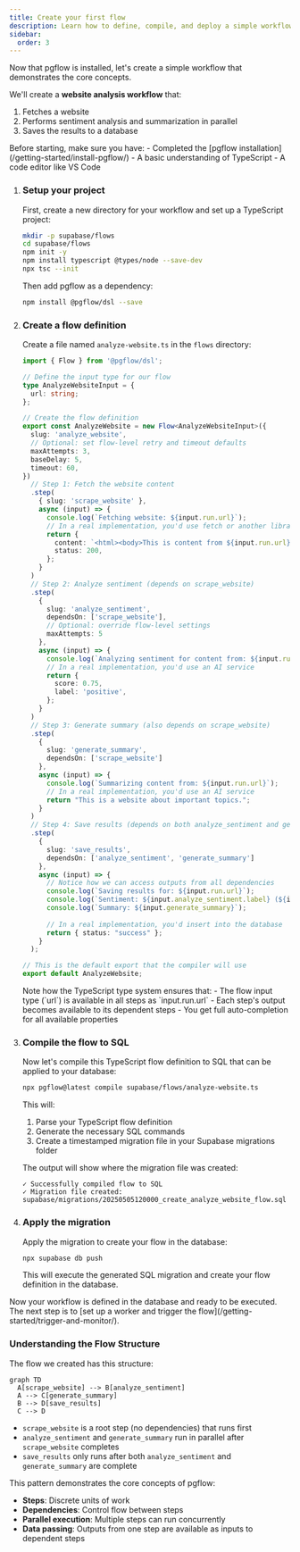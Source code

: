 ```yaml
---
title: Create your first flow
description: Learn how to define, compile, and deploy a simple workflow using pgflow's TypeScript DSL
sidebar:
  order: 3
---
```



Now that pgflow is installed, let's create a simple workflow that demonstrates the core concepts.

<NotProductionReady />

We'll create a **website analysis workflow** that:
1. Fetches a website
2. Performs sentiment analysis and summarization in parallel
3. Saves the results to a database

<Aside type="caution" title="Prerequisites">
Before starting, make sure you have:
- Completed the [pgflow installation](/getting-started/install-pgflow/)
- A basic understanding of TypeScript
- A code editor like VS Code
</Aside>

<Steps>

1. ### Setup your project

    First, create a new directory for your workflow and set up a TypeScript project:

    ```bash frame="none"
    mkdir -p supabase/flows
    cd supabase/flows
    npm init -y
    npm install typescript @types/node --save-dev
    npx tsc --init
    ```

    Then add pgflow as a dependency:

    ```bash frame="none"
    npm install @pgflow/dsl --save
    ```

2. ### Create a flow definition

    Create a file named `analyze-website.ts` in the `flows` directory:

    ```typescript title="supabase/flows/analyze-website.ts"
    import { Flow } from '@pgflow/dsl';

    // Define the input type for our flow
    type AnalyzeWebsiteInput = {
      url: string;
    };

    // Create the flow definition
    export const AnalyzeWebsite = new Flow<AnalyzeWebsiteInput>({
      slug: 'analyze_website',
      // Optional: set flow-level retry and timeout defaults
      maxAttempts: 3,
      baseDelay: 5,
      timeout: 60,
    })
      // Step 1: Fetch the website content
      .step(
        { slug: 'scrape_website' },
        async (input) => {
          console.log(`Fetching website: ${input.run.url}`);
          // In a real implementation, you'd use fetch or another library
          return {
            content: `<html><body>This is content from ${input.run.url}</body></html>`,
            status: 200,
          };
        }
      )
      // Step 2: Analyze sentiment (depends on scrape_website)
      .step(
        { 
          slug: 'analyze_sentiment', 
          dependsOn: ['scrape_website'],
          // Optional: override flow-level settings
          maxAttempts: 5
        },
        async (input) => {
          console.log(`Analyzing sentiment for content from: ${input.run.url}`);
          // In a real implementation, you'd use an AI service
          return {
            score: 0.75,
            label: 'positive',
          };
        }
      )
      // Step 3: Generate summary (also depends on scrape_website)
      .step(
        { 
          slug: 'generate_summary', 
          dependsOn: ['scrape_website'] 
        },
        async (input) => {
          console.log(`Summarizing content from: ${input.run.url}`);
          // In a real implementation, you'd use an AI service
          return "This is a website about important topics.";
        }
      )
      // Step 4: Save results (depends on both analyze_sentiment and generate_summary)
      .step(
        { 
          slug: 'save_results', 
          dependsOn: ['analyze_sentiment', 'generate_summary'] 
        },
        async (input) => {
          // Notice how we can access outputs from all dependencies
          console.log(`Saving results for: ${input.run.url}`);
          console.log(`Sentiment: ${input.analyze_sentiment.label} (${input.analyze_sentiment.score})`);
          console.log(`Summary: ${input.generate_summary}`);
          
          // In a real implementation, you'd insert into the database
          return { status: "success" };
        }
      );

    // This is the default export that the compiler will use
    export default AnalyzeWebsite;
    ```

    <Aside>
    Note how the TypeScript type system ensures that:
    - The flow input type (`url`) is available in all steps as `input.run.url`
    - Each step's output becomes available to its dependent steps
    - You get full auto-completion for all available properties
    </Aside>

3. ### Compile the flow to SQL

    Now let's compile this TypeScript flow definition to SQL that can be applied to your database:

    ```bash frame="none"
    npx pgflow@latest compile supabase/flows/analyze-website.ts
    ```

    This will:
    1. Parse your TypeScript flow definition
    2. Generate the necessary SQL commands
    3. Create a timestamped migration file in your Supabase migrations folder
    
    The output will show where the migration file was created:
    
    ```
    ✓ Successfully compiled flow to SQL
    ✓ Migration file created: supabase/migrations/20250505120000_create_analyze_website_flow.sql
    ```

4. ### Apply the migration

    Apply the migration to create your flow in the database:

    ```bash frame="none"
    npx supabase db push
    ```

    This will execute the generated SQL migration and create your flow definition in the database.


</Steps>

<Aside>
Now your workflow is defined in the database and ready to be executed. The next step is to [set up a worker and trigger the flow](/getting-started/trigger-and-monitor/).
</Aside>

### Understanding the Flow Structure

The flow we created has this structure:

```mermaid
graph TD
  A[scrape_website] --> B[analyze_sentiment]
  A --> C[generate_summary]
  B --> D[save_results]
  C --> D
```

- `scrape_website` is a root step (no dependencies) that runs first
- `analyze_sentiment` and `generate_summary` run in parallel after `scrape_website` completes
- `save_results` only runs after both `analyze_sentiment` and `generate_summary` are complete

This pattern demonstrates the core concepts of pgflow:
- **Steps**: Discrete units of work
- **Dependencies**: Control flow between steps
- **Parallel execution**: Multiple steps can run concurrently
- **Data passing**: Outputs from one step are available as inputs to dependent steps